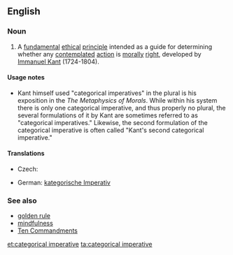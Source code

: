 {{wikipedia}}
==English==

===Noun===
{{en-noun|sg=[[categorical]] [[imperative]]}}

# {{ethics}} A [[fundamental]] [[ethical]] [[principle]] intended as a guide for determining whether any [[contemplate]]d [[action]] is [[moral]]ly [[right]], developed by [[w:Immanuel_Kant|Immanuel Kant]] (1724-1804).

====Usage notes====
*Kant himself used "categorical imperatives" in the plural is his exposition in the ''The Metaphysics of Morals''. While within his system there is only one categorical imperative, and thus properly no plural, the several formulations of it by Kant are sometimes referred to as "categorical imperatives." Likewise, the second formulation of the categorical imperative is often called "Kant's second categorical imperative."

====Translations====
{{trans-top|fundamental ethical principle}}
* Czech: {{t-|cs|kategorický imperativ|m}}
{{trans-mid}}
* German: [[kategorische Imperativ]] {{m}}
{{trans-bottom}}

===See also===
* [[golden rule]]
* [[mindfulness]]
* [[Ten Commandments]]

[[et:categorical imperative]]
[[ta:categorical imperative]]